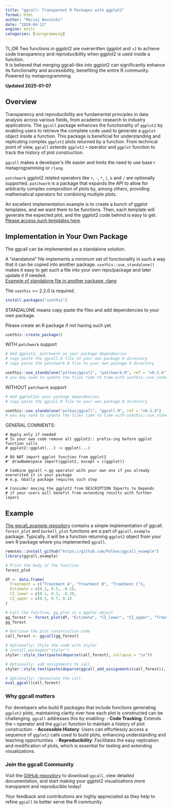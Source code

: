 ```yaml
---
title: "ggcall: Transparent R Packages with ggplot2"
format: html
author: "Maciej Nasinski"
date: "2024-04-13"
engine: knitr
categories: [rprogramming]
---
```


TL;DR Two functions in ggplot2 are overwritten (ggplot and +) to achieve code transparency and reproducibility when ggplot2 is used inside a function.  
It is believed that merging ggcall-like into ggplot2 can significantly enhance its functionality and accessibility, benefiting the entire R community.  
Powered by metaprogramming.

**Updated 2025-01-07**

## Overview

Transparency and reproducibility are fundamental principles in data analysis across various fields, from academic
research to industry applications. The `ggcall` package enhances the functionality of `ggplot2` by enabling users to retrieve the complete code used to generate a `ggplot` object inside a function. This package is beneficial for understanding and replicating complex `ggplot2` plots returned by a function. From technical point of view, `ggcall` extends `ggplot2` `+` operator and `ggplot` function to track the history of plot construction.

`ggcall` makes a developer's life easier and limits the need to use base r metaprogramming or `rlang`.

`patchwork` ggplot2 related operators like `+`, `-`, `*`, `|`, `&` and `/` are optionally supported. 
`patchwork` is a package that expands the API to allow for arbitrarily complex composition of plots by, 
among others, providing mathematical operators for combining multiple plots.

An excellent implementation example is to create a bunch of ggplot templates, and we want them to be functions.
Then, each template will generate the expected plot, and the ggplot2 code behind is easy to get.
[Please access such templates here](https://github.com/Polkas/ggcall_example).

## Implementation in Your Own Package

The ggcall can be implemented as a standalone solution.

A "standalone" file implements a minimum set of functionality in such a way that it can be copied into another package. 
`usethis::use_standalone()` makes it easy to get such a file into your own repo/package and later update it if needed.  
[Example of standalone file in another package, rlang](https://github.com/r-lib/rlang/blob/main/R/standalone-purrr.R)


The `usethis` >= 2.2.0 is required.

```r
install.packages("usethis")
```

STANDALONE means copy paste the files and add dependencies to your own package.

Please create an R package if not having such yet.

```r
usethis::create_package()
```

WITH `patchwork` support

```r
# Add ggplot2, patchwork as your package dependencies
# copy paste the ggcall.R file to your own package R directory
# copy paste the patchwork.R file to your own package R directory

usethis::use_standalone("polkas/ggcall", "patchwork.R", ref = "v0.3.4")
# you may need to update the files time to time with usethis::use_standalone
```

WITHOUT `patchwork` support

```r
# Add ggplot2as your package dependencies
# copy paste the ggcall.R file to your own package R directory

usethis::use_standalone("polkas/ggcall", "ggcall.R", ref = "v0.3.4")
# you may need to update the files time to time with usethis::use_standalone
```

GENERAL COMMENTS:

```
# Apply only if needed
# In your own code remove all ggplot2:: prefix-ing before ggplot function calls
# ggplot2::ggplot(...) -> ggplot(...)
```

```
# DO NOT import ggplot function from ggplot2
#' @rawNamespace import(ggplot2, except = c(ggplot))
```

```
# Combine ggcall +.gg operator with your own one if you already overwrited it in your package
# e.g. GGally package requires such step
```

```
# Consider moving the ggplot2 from DESCRIPTION Imports to Depends 
# if your users will benefit from extending results with further layers
```

## Example

[The ggcall_example repository](https://github.com/Polkas/ggcall_example) contains a simple implementation of ggcall.
`forest_plot` and `barbell_plot` functions are a part of `ggcall.example` package.
Typically, it will be a function returning `ggplot2` object from your own R package where you implemented `ggcall`.

```r
remotes::install_github("https://github.com/Polkas/ggcall_example")
library(ggcall.example)

# Print the body of the function
forest_plot

df <- data.frame(
  Treatment = c("Treatment A", "Treatment B", "Treatment C"),
  Estimate = c(0.2, 0.5, -0.1),
  CI_lower = c(0.1, 0.3, -0.3),
  CI_upper = c(0.3, 0.7, 0.1)
)

# Call the function, gg_plot is a ggplot object
gg_forest <- forest_plot(df, "Estimate", "CI_lower", "CI_upper", "Treatment")
gg_forest

# Retrieve the plot construction code
call_forest <- ggcall(gg_forest)

# Optionally: Style the code with styler
# install.packages("styler")
styler::style_text(paste(deparse(call_forest), collapse = "\n"))

# Optionally: add assignments to call
styler::style_text(paste(deparse(ggcall_add_assignments(call_forest)), collapse = "\n"))

# Optionally: reevaulate the call
eval_ggcall(call_forest)
```

### Why ggcall matters

For developers who build R packages that include functions generating `ggplot2` plots, maintaining clarity over how each plot is constructed can be challenging. `ggcall` addresses this by enabling:
- **Code Tracking**: Extends the `+` operator and the `ggplot` function to maintain a history of plot construction.
- **Accessible History**: Users can effortlessly access a sequence of `ggplot2` calls used to build plots, enhancing understanding and teaching opportunities.
- **Reproducibility**: Facilitates the easy replication and modification of plots, which is essential for testing and extending visualizations.

### Join the ggcall Community

Visit the [GitHub repository](https://github.com/Polkas/ggcall) to download `ggcall`, view detailed documentation, and start making your ggplot2 visualizations more transparent and reproducible today!

Your feedback and contributions are highly appreciated as they help to refine `ggcall` to better serve the R community.
